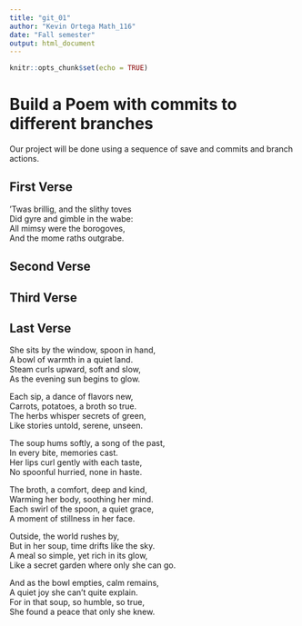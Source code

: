 ```yaml
---
title: "git_01"
author: "Kevin Ortega Math_116"
date: "Fall semester"
output: html_document
---
```


```r
knitr::opts_chunk$set(echo = TRUE)
```
# Build a Poem with commits to different branches
Our project will be done using a sequence of save and commits and branch actions.
<!-- Do not modify or change any text in "!--" bracketed areas such as this --- these are instructions to
you, if you change any of this the git program will notice it and compromise your git merging strategy !-->

## First Verse 
<!--Put the first five lines of a poem by Lewis Carrol in this section!-->

’Twas brillig, and the slithy toves   
Did gyre and gimble in the wabe:   
All mimsy were the borogoves,   
And the mome raths outgrabe.   


## Second Verse
<!--Put the first five lines of a poem by Robert Frost here!-->

## Third Verse
<!--Put the first two verses of The Walrus and the Carpenter here!-->

## Last Verse
<!--Put a short poem you created using chatGPT of 20 to 30 lines,here!-->

She sits by the window, spoon in hand,   
A bowl of warmth in a quiet land.   
Steam curls upward, soft and slow,   
As the evening sun begins to glow.   

Each sip, a dance of flavors new,   
Carrots, potatoes, a broth so true.  
The herbs whisper secrets of green,  
Like stories untold, serene, unseen.   

The soup hums softly, a song of the past,   
In every bite, memories cast.   
Her lips curl gently with each taste,   
No spoonful hurried, none in haste.   

The broth, a comfort, deep and kind,   
Warming her body, soothing her mind.  
Each swirl of the spoon, a quiet grace,  
A moment of stillness in her face.   

Outside, the world rushes by,  
But in her soup, time drifts like the sky.   
A meal so simple, yet rich in its glow,     
Like a secret garden where only she can go.     

And as the bowl empties, calm remains,   
A quiet joy she can't quite explain.   
For in that soup, so humble, so true,   
She found a peace that only she knew.  

